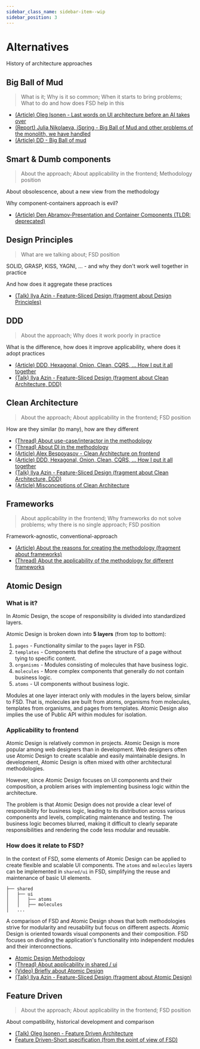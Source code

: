 ```yaml
---
sidebar_class_name: sidebar-item--wip
sidebar_position: 3
---
```



# Alternatives

<WIP ticket="62" />

History of architecture approaches

## Big Ball of Mud

<WIP ticket="258" />

> What is it; Why is it so common; When it starts to bring problems; What to do and how does FSD help in this

- [(Article) Oleg Isonen - Last words on UI architecture before an AI takes over](https://oleg008.medium.com/last-words-on-ui-architecture-before-an-ai-takes-over-468c78f18f0d)
- [(Report) Julia Nikolaeva, iSpring - Big Ball of Mud and other problems of the monolith, we have handled](http://youtu.be/gna4Ynz1YNI)
- [(Article) DD - Big Ball of mud](https://thedomaindrivendesign.io/big-ball-of-mud/)


## Smart & Dumb components

<WIP ticket="214" />

> About the approach; About applicability in the frontend; Methodology position

About obsolescence, about a new view from the methodology

Why component-containers approach is evil?

- [(Article) Den Abramov-Presentation and Container Components (TLDR: deprecated)](https://medium.com/@dan_abramov/smart-and-dumb-components-7ca2f9a7c7d0)


## Design Principles

<WIP ticket="59" />

> What are we talking about; FSD position

SOLID, GRASP, KISS, YAGNI, ... - and why they don't work well together in practice

And how does it aggregate these practices

- [(Talk) Ilya Azin - Feature-Sliced Design (fragment about Design Principles)](https://youtu.be/SnzPAr_FJ7w?t=380)


## DDD

<WIP ticket="1" />

> About the approach; Why does it work poorly in practice

What is the difference, how does it improve applicability, where does it adopt practices

- [(Article) DDD, Hexagonal, Onion, Clean, CQRS, ... How I put it all together](https://herbertograca.com/2017/11/16/explicit-architecture-01-ddd-hexagonal-onion-clean-cqrs-how-i-put-it-all-together/)
- [(Talk) Ilya Azin - Feature-Sliced Design (fragment about Clean Architecture, DDD)](https://youtu.be/SnzPAr_FJ7w?t=528)


## Clean Architecture

<WIP ticket="165" />

> About the approach; About applicability in the frontend; FSD position

How are they similar (to many), how are they different

- [(Thread) About use-case/interactor in the methodology](https://t.me/feature_sliced/3897)
- [(Thread) About DI in the methodology](https://t.me/feature_sliced/4592)
- [(Article) Alex Bespoyasov - Clean Architecture on frontend](https://bespoyasov.me/blog/clean-architecture-on-frontend/)
- [(Article) DDD, Hexagonal, Onion, Clean, CQRS, ... How I put it all together](https://herbertograca.com/2017/11/16/explicit-architecture-01-ddd-hexagonal-onion-clean-cqrs-how-i-put-it-all-together/)
- [(Talk) Ilya Azin - Feature-Sliced Design (fragment about Clean Architecture, DDD)](https://youtu.be/SnzPAr_FJ7w?t=528)
- [(Article) Misconceptions of Clean Architecture](http://habr.com/ru/company/mobileup/blog/335382/)


## Frameworks

<WIP ticket="58" />

> About applicability in the frontend; Why frameworks do not solve problems; why there is no single approach; FSD position

Framework-agnostic, conventional-approach

- [(Article) About the reasons for creating the methodology (fragment about frameworks)](/docs/about/motivation)
- [(Thread) About the applicability of the methodology for different frameworks](https://t.me/feature_sliced/3867)


## Atomic Design

### What is it?
In Atomic Design, the scope of responsibility is divided into standardized layers.

Atomic Design is broken down into **5 layers** (from top to bottom):

1. `pages` - Functionality similar to the `pages` layer in FSD.
2. `templates` - Components that define the structure of a page without tying to specific content.
3. `organisms` - Modules consisting of molecules that have business logic.
4. `molecules` - More complex components that generally do not contain business logic.
5. `atoms` - UI components without business logic.

Modules at one layer interact only with modules in the layers below, similar to FSD.
That is, molecules are built from atoms, organisms from molecules, templates from organisms, and pages from templates.
Atomic Design also implies the use of Public API within modules for isolation.

### Applicability to frontend

Atomic Design is relatively common in projects. Atomic Design is more popular among web designers than in development.
Web designers often use Atomic Design to create scalable and easily maintainable designs.
In development, Atomic Design is often mixed with other architectural methodologies.

However, since Atomic Design focuses on UI components and their composition, a problem arises with implementing
business logic within the architecture.

The problem is that Atomic Design does not provide a clear level of responsibility for business logic,
leading to its distribution across various components and levels, complicating maintenance and testing.
The business logic becomes blurred, making it difficult to clearly separate responsibilities and rendering
the code less modular and reusable.

### How does it relate to FSD?

In the context of FSD, some elements of Atomic Design can be applied to create flexible and scalable UI components.
The `atoms` and `molecules` layers can be implemented in `shared/ui` in FSD, simplifying the reuse and
maintenance of basic UI elements.

```
├── shared
│   ├── ui
│   │   ├── atoms
│   │   ├── molecules
│   ...
```
A comparison of FSD and Atomic Design shows that both methodologies strive for modularity and reusability
but focus on different aspects. Atomic Design is oriented towards visual components and their composition.
FSD focuses on dividing the application's functionality into independent modules and their interconnections.

- [Atomic Design Methodology](https://atomicdesign.bradfrost.com/table-of-contents/)
- [(Thread) About applicability in shared / ui](https://t.me/feature_sliced/1653)
- [(Video) Briefly about Atomic Design](https://youtu.be/Yi-A20x2dcA)
- [(Talk) Ilya Azin - Feature-Sliced Design (fragment about Atomic Design)](https://youtu.be/SnzPAr_FJ7w?t=587)

## Feature Driven

<WIP ticket="219" />

> About the approach; About applicability in the frontend; FSD position

About compatibility, historical development and comparison

- [(Talk) Oleg Isonen - Feature Driven Architecture](https://youtu.be/BWAeYuWFHhs)
- [Feature Driven-Short specification (from the point of view of FSD)](https://github.com/feature-sliced/documentation/tree/rc/feature-driven)
